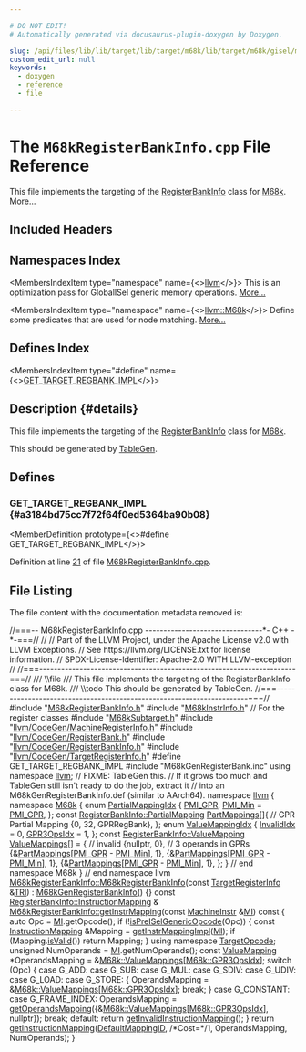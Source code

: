 ```yaml
---

# DO NOT EDIT!
# Automatically generated via docusaurus-plugin-doxygen by Doxygen.

slug: /api/files/lib/lib/target/lib/target/m68k/lib/target/m68k/gisel/m68kregisterbankinfo-cpp
custom_edit_url: null
keywords:
  - doxygen
  - reference
  - file

---
```





# The `M68kRegisterBankInfo.cpp` File Reference

<DoxygenPage pluginConfig={pluginConfig}>

This file implements the targeting of the <a href="/docs/api/classes/llvm/registerbankinfo">RegisterBankInfo</a> class for <a href="/docs/api/namespaces/llvm/m68k">M68k</a>. <a href="#details">More...</a>

## Included Headers

<IncludesList>
<IncludesListItem
  filePath="M68kRegisterBankInfo.h"
  permalink="/docs/api/files/lib/lib/target/lib/target/m68k/lib/target/m68k/gisel/m68kregisterbankinfo-h"
  isLocal="true" />
<IncludesListItem
  filePath="M68kInstrInfo.h"
  permalink="/docs/api/files/lib/lib/target/lib/target/m68k/m68kinstrinfo-h"
  isLocal="true" />
<IncludesListItem
  filePath="M68kSubtarget.h"
  permalink="/docs/api/files/lib/lib/target/lib/target/m68k/m68ksubtarget-h"
  isLocal="true" />
<IncludesListItem
  filePath="llvm/CodeGen/MachineRegisterInfo.h"
  permalink="/docs/api/files/include/include/llvm/include/llvm/codegen/machineregisterinfo-h"
  isLocal="true" />
<IncludesListItem
  filePath="llvm/CodeGen/RegisterBank.h"
  permalink="/docs/api/files/include/include/llvm/include/llvm/codegen/registerbank-h"
  isLocal="true" />
<IncludesListItem
  filePath="llvm/CodeGen/RegisterBankInfo.h"
  permalink="/docs/api/files/include/include/llvm/include/llvm/codegen/registerbankinfo-h"
  isLocal="true" />
<IncludesListItem
  filePath="llvm/CodeGen/TargetRegisterInfo.h"
  permalink="/docs/api/files/include/include/llvm/include/llvm/codegen/targetregisterinfo-h"
  isLocal="true" />
<IncludesListItem
  filePath="M68kGenRegisterBank.inc"
  permalink=""
  isLocal="true" />
</IncludesList>

## Namespaces Index

<MembersIndex>

<MembersIndexItem
  type="namespace"
  name={<><a href="/docs/api/namespaces/llvm">llvm</a></>}>
This is an optimization pass for GlobalISel generic memory operations. <a href="/docs/api/namespaces/llvm/#details">More...</a>
</MembersIndexItem>

<MembersIndexItem
  type="namespace"
  name={<><a href="/docs/api/namespaces/llvm/m68k">llvm::M68k</a></>}>
Define some predicates that are used for node matching. <a href="/docs/api/namespaces/llvm/m68k/#details">More...</a>
</MembersIndexItem>

</MembersIndex>

## Defines Index

<MembersIndex>

<MembersIndexItem
  type="#define"
  name={<><a href="#a3184bd75cc7f72f64f0ed5364ba90b08">GET&#95;TARGET&#95;REGBANK&#95;IMPL</a></>}>
</MembersIndexItem>

</MembersIndex>

## Description {#details}

This file implements the targeting of the <a href="/docs/api/classes/llvm/registerbankinfo">RegisterBankInfo</a> class for <a href="/docs/api/namespaces/llvm/m68k">M68k</a>.

<XrefSect
  title="Todo"
  permalink="/docs/api/pages/todo/#_todo000024">
This should be generated by <a href="/docs/api/namespaces/llvm/tablegen">TableGen</a>.
</XrefSect>

<SectionDefinition>

## Defines

### GET&#95;TARGET&#95;REGBANK&#95;IMPL {#a3184bd75cc7f72f64f0ed5364ba90b08}

<MemberDefinition
  prototype={<>#define GET&#95;TARGET&#95;REGBANK&#95;IMPL</>}>

Definition at line <a href="#l00021">21</a> of file <a href="/docs/api/files/lib/lib/target/lib/target/m68k/lib/target/m68k/gisel/m68kregisterbankinfo-cpp">M68kRegisterBankInfo.cpp</a>.
</MemberDefinition>

</SectionDefinition>

## File Listing

The file content with the documentation metadata removed is:

<ProgramListing>

<Link id="l00001" /><CodeLine lineNumber="1"><span class="doxyHighlightComment">//===-- M68kRegisterBankInfo.cpp --------------------------------&#42;- C++ -&#42;-===//</span></CodeLine>
<Link id="l00002" /><CodeLine lineNumber="2"><span class="doxyHighlightComment">//</span></CodeLine>
<Link id="l00003" /><CodeLine lineNumber="3"><span class="doxyHighlightComment">// Part of the LLVM Project, under the Apache License v2.0 with LLVM Exceptions.</span></CodeLine>
<Link id="l00004" /><CodeLine lineNumber="4"><span class="doxyHighlightComment">// See https://llvm.org/LICENSE.txt for license information.</span></CodeLine>
<Link id="l00005" /><CodeLine lineNumber="5"><span class="doxyHighlightComment">// SPDX-License-Identifier: Apache-2.0 WITH LLVM-exception</span></CodeLine>
<Link id="l00006" /><CodeLine lineNumber="6"><span class="doxyHighlightComment">//</span></CodeLine>
<Link id="l00007" /><CodeLine lineNumber="7"><span class="doxyHighlightComment">//===----------------------------------------------------------------------===//</span></CodeLine>
<Link id="l00008" /><CodeLine lineNumber="8"><span class="doxyHighlightComment">/// \\file</span></CodeLine>
<Link id="l00009" /><CodeLine lineNumber="9"><span class="doxyHighlightComment">/// This file implements the targeting of the RegisterBankInfo class for M68k.</span></CodeLine>
<Link id="l00010" /><CodeLine lineNumber="10"><span class="doxyHighlightComment">/// \\todo This should be generated by TableGen.</span></CodeLine>
<Link id="l00011" /><CodeLine lineNumber="11"><span class="doxyHighlightComment">//===----------------------------------------------------------------------===//</span></CodeLine>
<Link id="l00012" /><CodeLine lineNumber="12"></CodeLine>
<Link id="l00013" /><CodeLine lineNumber="13"><span class="doxyHighlightPreprocessor">#include &quot;<a href="/docs/api/files/lib/lib/target/lib/target/m68k/lib/target/m68k/gisel/m68kregisterbankinfo-h">M68kRegisterBankInfo.h</a>&quot;</span></CodeLine>
<Link id="l00014" /><CodeLine lineNumber="14"><span class="doxyHighlightPreprocessor">#include &quot;<a href="/docs/api/files/lib/lib/target/lib/target/m68k/m68kinstrinfo-h">M68kInstrInfo.h</a>&quot;</span><span class="doxyHighlight"> </span><span class="doxyHighlightComment">// For the register classes</span></CodeLine>
<Link id="l00015" /><CodeLine lineNumber="15"><span class="doxyHighlightPreprocessor">#include &quot;<a href="/docs/api/files/lib/lib/target/lib/target/m68k/m68ksubtarget-h">M68kSubtarget.h</a>&quot;</span></CodeLine>
<Link id="l00016" /><CodeLine lineNumber="16"><span class="doxyHighlightPreprocessor">#include &quot;<a href="/docs/api/files/include/include/llvm/include/llvm/codegen/machineregisterinfo-h">llvm/CodeGen/MachineRegisterInfo.h</a>&quot;</span></CodeLine>
<Link id="l00017" /><CodeLine lineNumber="17"><span class="doxyHighlightPreprocessor">#include &quot;<a href="/docs/api/files/include/include/llvm/include/llvm/codegen/registerbank-h">llvm/CodeGen/RegisterBank.h</a>&quot;</span></CodeLine>
<Link id="l00018" /><CodeLine lineNumber="18"><span class="doxyHighlightPreprocessor">#include &quot;<a href="/docs/api/files/include/include/llvm/include/llvm/codegen/registerbankinfo-h">llvm/CodeGen/RegisterBankInfo.h</a>&quot;</span></CodeLine>
<Link id="l00019" /><CodeLine lineNumber="19"><span class="doxyHighlightPreprocessor">#include &quot;<a href="/docs/api/files/include/include/llvm/include/llvm/codegen/targetregisterinfo-h">llvm/CodeGen/TargetRegisterInfo.h</a>&quot;</span></CodeLine>
<Link id="l00020" /><CodeLine lineNumber="20"></CodeLine>
<Link id="l00021" /><CodeLine lineNumber="21" lineLink="#a3184bd75cc7f72f64f0ed5364ba90b08"><span class="doxyHighlightPreprocessor">#define GET&#95;TARGET&#95;REGBANK&#95;IMPL</span></CodeLine>
<Link id="l00022" /><CodeLine lineNumber="22"><span class="doxyHighlightPreprocessor">#include &quot;M68kGenRegisterBank.inc&quot;</span></CodeLine>
<Link id="l00023" /><CodeLine lineNumber="23"></CodeLine>
<Link id="l00024" /><CodeLine lineNumber="24"><span class="doxyHighlightKeyword">using namespace </span><span class="doxyHighlight"><a href="/docs/api/namespaces/llvm">llvm</a>;</span></CodeLine>
<Link id="l00025" /><CodeLine lineNumber="25"></CodeLine>
<Link id="l00026" /><CodeLine lineNumber="26"><span class="doxyHighlightComment">// FIXME: TableGen this.</span></CodeLine>
<Link id="l00027" /><CodeLine lineNumber="27"><span class="doxyHighlightComment">// If it grows too much and TableGen still isn&#39;t ready to do the job, extract it</span></CodeLine>
<Link id="l00028" /><CodeLine lineNumber="28"><span class="doxyHighlightComment">// into an M68kGenRegisterBankInfo.def (similar to AArch64).</span></CodeLine>
<Link id="l00029" /><CodeLine lineNumber="29"><span class="doxyHighlightKeyword">namespace </span><span class="doxyHighlight"><a href="/docs/api/namespaces/llvm">llvm</a> &#123;</span></CodeLine>
<Link id="l00030" /><CodeLine lineNumber="30" lineLink="/docs/api/namespaces/llvm/m68k"><span class="doxyHighlightKeyword">namespace </span><span class="doxyHighlight"><a href="/docs/api/namespaces/llvm/m68k">M68k</a> &#123;</span></CodeLine>
<Link id="l00031" /><CodeLine lineNumber="31" lineLink="/docs/api/namespaces/llvm/m68k/#ad9fcd2b8d1e679cb14ae3d4f08b8d7a6"><span class="doxyHighlightKeyword">enum</span><span class="doxyHighlight"> <a href="/docs/api/namespaces/llvm/m68k/#ad9fcd2b8d1e679cb14ae3d4f08b8d7a6">PartialMappingIdx</a> &#123;</span></CodeLine>
<Link id="l00032" /><CodeLine lineNumber="32" lineLink="/docs/api/namespaces/llvm/m68k/#ad9fcd2b8d1e679cb14ae3d4f08b8d7a6ae2401fa18c8df5bd4d85315a6a20928a"><span class="doxyHighlight">  <a href="/docs/api/namespaces/llvm/m68k/#ad9fcd2b8d1e679cb14ae3d4f08b8d7a6ae2401fa18c8df5bd4d85315a6a20928a">PMI&#95;GPR</a>,</span></CodeLine>
<Link id="l00033" /><CodeLine lineNumber="33" lineLink="/docs/api/namespaces/llvm/m68k/#ad9fcd2b8d1e679cb14ae3d4f08b8d7a6a960176b21d3ea95d3701060a13828edb"><span class="doxyHighlight">  <a href="/docs/api/namespaces/llvm/m68k/#ad9fcd2b8d1e679cb14ae3d4f08b8d7a6a960176b21d3ea95d3701060a13828edb">PMI&#95;Min</a> = <a href="/docs/api/namespaces/llvm/m68k/#ad9fcd2b8d1e679cb14ae3d4f08b8d7a6ae2401fa18c8df5bd4d85315a6a20928a">PMI&#95;GPR</a>,</span></CodeLine>
<Link id="l00034" /><CodeLine lineNumber="34"><span class="doxyHighlight">&#125;;</span></CodeLine>
<Link id="l00035" /><CodeLine lineNumber="35"></CodeLine>
<Link id="l00036" /><CodeLine lineNumber="36" lineLink="/docs/api/namespaces/llvm/m68k/#a26fbbdf685b18f9d12aaa5babc259bdf"><span class="doxyHighlightKeyword">const</span><span class="doxyHighlight"> <a href="/docs/api/structs/llvm/registerbankinfo/partialmapping">RegisterBankInfo::PartialMapping</a> <a href="/docs/api/namespaces/llvm/m68k/#a26fbbdf685b18f9d12aaa5babc259bdf">PartMappings</a>&#91;&#93;&#123;</span></CodeLine>
<Link id="l00037" /><CodeLine lineNumber="37"><span class="doxyHighlight">    </span><span class="doxyHighlightComment">// GPR Partial Mapping</span></CodeLine>
<Link id="l00038" /><CodeLine lineNumber="38"><span class="doxyHighlight">    &#123;0, 32, GPRRegBank&#125;,</span></CodeLine>
<Link id="l00039" /><CodeLine lineNumber="39"><span class="doxyHighlight">&#125;;</span></CodeLine>
<Link id="l00040" /><CodeLine lineNumber="40"></CodeLine>
<Link id="l00041" /><CodeLine lineNumber="41" lineLink="/docs/api/namespaces/llvm/m68k/#ad5c2ec44d6d18d9dc85e3f409c67adfc"><span class="doxyHighlightKeyword">enum</span><span class="doxyHighlight"> <a href="/docs/api/namespaces/llvm/m68k/#ad5c2ec44d6d18d9dc85e3f409c67adfc">ValueMappingIdx</a> &#123;</span></CodeLine>
<Link id="l00042" /><CodeLine lineNumber="42" lineLink="/docs/api/namespaces/llvm/m68k/#ad5c2ec44d6d18d9dc85e3f409c67adfca9fb030b714fb8eafb7293cabd3e48849"><span class="doxyHighlight">  <a href="/docs/api/namespaces/llvm/m68k/#ad5c2ec44d6d18d9dc85e3f409c67adfca9fb030b714fb8eafb7293cabd3e48849">InvalidIdx</a> = 0,</span></CodeLine>
<Link id="l00043" /><CodeLine lineNumber="43" lineLink="/docs/api/namespaces/llvm/m68k/#ad5c2ec44d6d18d9dc85e3f409c67adfca79902e57879f4fca82eaaf5ef0b81890"><span class="doxyHighlight">  <a href="/docs/api/namespaces/llvm/m68k/#ad5c2ec44d6d18d9dc85e3f409c67adfca79902e57879f4fca82eaaf5ef0b81890">GPR3OpsIdx</a> = 1,</span></CodeLine>
<Link id="l00044" /><CodeLine lineNumber="44"><span class="doxyHighlight">&#125;;</span></CodeLine>
<Link id="l00045" /><CodeLine lineNumber="45"></CodeLine>
<Link id="l00046" /><CodeLine lineNumber="46" lineLink="/docs/api/namespaces/llvm/m68k/#a3ab41b597a967d9fb5ff98f2fa88ecea"><span class="doxyHighlightKeyword">const</span><span class="doxyHighlight"> <a href="/docs/api/structs/llvm/registerbankinfo/valuemapping">RegisterBankInfo::ValueMapping</a> <a href="/docs/api/namespaces/llvm/m68k/#a3ab41b597a967d9fb5ff98f2fa88ecea">ValueMappings</a>&#91;&#93; = &#123;</span></CodeLine>
<Link id="l00047" /><CodeLine lineNumber="47"><span class="doxyHighlight">    </span><span class="doxyHighlightComment">// invalid</span></CodeLine>
<Link id="l00048" /><CodeLine lineNumber="48"><span class="doxyHighlight">    &#123;</span><span class="doxyHighlightKeyword">nullptr</span><span class="doxyHighlight">, 0&#125;,</span></CodeLine>
<Link id="l00049" /><CodeLine lineNumber="49"><span class="doxyHighlight">    </span><span class="doxyHighlightComment">// 3 operands in GPRs</span></CodeLine>
<Link id="l00050" /><CodeLine lineNumber="50"><span class="doxyHighlight">    &#123;&amp;<a href="/docs/api/namespaces/llvm/m68k/#a26fbbdf685b18f9d12aaa5babc259bdf">PartMappings</a>&#91;<a href="/docs/api/namespaces/llvm/m68k/#ad9fcd2b8d1e679cb14ae3d4f08b8d7a6ae2401fa18c8df5bd4d85315a6a20928a">PMI&#95;GPR</a> - <a href="/docs/api/namespaces/llvm/m68k/#ad9fcd2b8d1e679cb14ae3d4f08b8d7a6a960176b21d3ea95d3701060a13828edb">PMI&#95;Min</a>&#93;, 1&#125;,</span></CodeLine>
<Link id="l00051" /><CodeLine lineNumber="51"><span class="doxyHighlight">    &#123;&amp;<a href="/docs/api/namespaces/llvm/m68k/#a26fbbdf685b18f9d12aaa5babc259bdf">PartMappings</a>&#91;<a href="/docs/api/namespaces/llvm/m68k/#ad9fcd2b8d1e679cb14ae3d4f08b8d7a6ae2401fa18c8df5bd4d85315a6a20928a">PMI&#95;GPR</a> - <a href="/docs/api/namespaces/llvm/m68k/#ad9fcd2b8d1e679cb14ae3d4f08b8d7a6a960176b21d3ea95d3701060a13828edb">PMI&#95;Min</a>&#93;, 1&#125;,</span></CodeLine>
<Link id="l00052" /><CodeLine lineNumber="52"><span class="doxyHighlight">    &#123;&amp;<a href="/docs/api/namespaces/llvm/m68k/#a26fbbdf685b18f9d12aaa5babc259bdf">PartMappings</a>&#91;<a href="/docs/api/namespaces/llvm/m68k/#ad9fcd2b8d1e679cb14ae3d4f08b8d7a6ae2401fa18c8df5bd4d85315a6a20928a">PMI&#95;GPR</a> - <a href="/docs/api/namespaces/llvm/m68k/#ad9fcd2b8d1e679cb14ae3d4f08b8d7a6a960176b21d3ea95d3701060a13828edb">PMI&#95;Min</a>&#93;, 1&#125;,</span></CodeLine>
<Link id="l00053" /><CodeLine lineNumber="53"></CodeLine>
<Link id="l00054" /><CodeLine lineNumber="54"><span class="doxyHighlight">&#125;;</span></CodeLine>
<Link id="l00055" /><CodeLine lineNumber="55"><span class="doxyHighlight">&#125; </span><span class="doxyHighlightComment">// end namespace M68k</span></CodeLine>
<Link id="l00056" /><CodeLine lineNumber="56"><span class="doxyHighlight">&#125; </span><span class="doxyHighlightComment">// end namespace llvm</span></CodeLine>
<Link id="l00057" /><CodeLine lineNumber="57"></CodeLine>
<Link id="l00058" /><CodeLine lineNumber="58" lineLink="/docs/api/classes/llvm/m68kregisterbankinfo/#a18f5a1209aa4d2a3cfa5892ad5cf4c3d"><span class="doxyHighlight"><a href="/docs/api/classes/llvm/m68kregisterbankinfo/#a18f5a1209aa4d2a3cfa5892ad5cf4c3d">M68kRegisterBankInfo::M68kRegisterBankInfo</a>(</span><span class="doxyHighlightKeyword">const</span><span class="doxyHighlight"> <a href="/docs/api/classes/llvm/targetregisterinfo">TargetRegisterInfo</a> &amp;<a href="/docs/api/files/lib/lib/codegen/machinesink-cpp/#a0f36ed1bc17fc1aa97fe291c439a0698">TRI</a>)</span></CodeLine>
<Link id="l00059" /><CodeLine lineNumber="59"><span class="doxyHighlight">    : <a href="/docs/api/classes/llvm/m68kgenregisterbankinfo">M68kGenRegisterBankInfo</a>() &#123;&#125;</span></CodeLine>
<Link id="l00060" /><CodeLine lineNumber="60"></CodeLine>
<Link id="l00061" /><CodeLine lineNumber="61"><span class="doxyHighlightKeyword">const</span><span class="doxyHighlight"> <a href="/docs/api/classes/llvm/registerbankinfo/instructionmapping">RegisterBankInfo::InstructionMapping</a> &amp;</span></CodeLine>
<Link id="l00062" /><CodeLine lineNumber="62" lineLink="/docs/api/classes/llvm/m68kregisterbankinfo/#a1c1174fbc250d7fa3773584dfd942728"><span class="doxyHighlight"><a href="/docs/api/classes/llvm/m68kregisterbankinfo/#a1c1174fbc250d7fa3773584dfd942728">M68kRegisterBankInfo::getInstrMapping</a>(</span><span class="doxyHighlightKeyword">const</span><span class="doxyHighlight"> <a href="/docs/api/classes/llvm/machineinstr">MachineInstr</a> &amp;<a href="/docs/api/files/lib/lib/codegen/lib/codegen/globalisel/irtranslator-cpp/#abe44dfdea65b4f7e11e0a608ab708b76">MI</a>)</span><span class="doxyHighlightKeyword"> const </span><span class="doxyHighlight">&#123;</span></CodeLine>
<Link id="l00063" /><CodeLine lineNumber="63"><span class="doxyHighlight">  </span><span class="doxyHighlightKeyword">auto</span><span class="doxyHighlight"> Opc = <a href="/docs/api/files/lib/lib/codegen/lib/codegen/globalisel/irtranslator-cpp/#abe44dfdea65b4f7e11e0a608ab708b76">MI</a>.getOpcode();</span></CodeLine>
<Link id="l00064" /><CodeLine lineNumber="64"></CodeLine>
<Link id="l00065" /><CodeLine lineNumber="65"><span class="doxyHighlight">  </span><span class="doxyHighlightKeywordFlow">if</span><span class="doxyHighlight"> (!<a href="/docs/api/namespaces/llvm/#a2cdb63ce3baf9ea9a1f86aed27f40fe8">isPreISelGenericOpcode</a>(Opc)) &#123;</span></CodeLine>
<Link id="l00066" /><CodeLine lineNumber="66"><span class="doxyHighlight">    </span><span class="doxyHighlightKeyword">const</span><span class="doxyHighlight"> <a href="/docs/api/classes/llvm/registerbankinfo/instructionmapping">InstructionMapping</a> &amp;Mapping = <a href="/docs/api/classes/llvm/registerbankinfo/#af5535a05921d5db8486cc4ce527b066f">getInstrMappingImpl</a>(<a href="/docs/api/files/lib/lib/codegen/lib/codegen/globalisel/irtranslator-cpp/#abe44dfdea65b4f7e11e0a608ab708b76">MI</a>);</span></CodeLine>
<Link id="l00067" /><CodeLine lineNumber="67"><span class="doxyHighlight">    </span><span class="doxyHighlightKeywordFlow">if</span><span class="doxyHighlight"> (Mapping.<a href="/docs/api/classes/llvm/registerbankinfo/instructionmapping/#af484a43d5e4fa2ff1f1790d06f2ca94d">isValid</a>())</span></CodeLine>
<Link id="l00068" /><CodeLine lineNumber="68"><span class="doxyHighlight">      </span><span class="doxyHighlightKeywordFlow">return</span><span class="doxyHighlight"> Mapping;</span></CodeLine>
<Link id="l00069" /><CodeLine lineNumber="69"><span class="doxyHighlight">  &#125;</span></CodeLine>
<Link id="l00070" /><CodeLine lineNumber="70"></CodeLine>
<Link id="l00071" /><CodeLine lineNumber="71"><span class="doxyHighlight">  </span><span class="doxyHighlightKeyword">using namespace </span><span class="doxyHighlight"><a href="/docs/api/namespaces/llvm/targetopcode">TargetOpcode</a>;</span></CodeLine>
<Link id="l00072" /><CodeLine lineNumber="72"></CodeLine>
<Link id="l00073" /><CodeLine lineNumber="73"><span class="doxyHighlight">  </span><span class="doxyHighlightKeywordType">unsigned</span><span class="doxyHighlight"> NumOperands = <a href="/docs/api/files/lib/lib/codegen/lib/codegen/globalisel/irtranslator-cpp/#abe44dfdea65b4f7e11e0a608ab708b76">MI</a>.getNumOperands();</span></CodeLine>
<Link id="l00074" /><CodeLine lineNumber="74"><span class="doxyHighlight">  </span><span class="doxyHighlightKeyword">const</span><span class="doxyHighlight"> <a href="/docs/api/structs/llvm/registerbankinfo/valuemapping">ValueMapping</a> &#42;OperandsMapping = &amp;<a href="/docs/api/namespaces/llvm/m68k/#a3ab41b597a967d9fb5ff98f2fa88ecea">M68k::ValueMappings</a>&#91;<a href="/docs/api/namespaces/llvm/m68k/#ad5c2ec44d6d18d9dc85e3f409c67adfca79902e57879f4fca82eaaf5ef0b81890">M68k::GPR3OpsIdx</a>&#93;;</span></CodeLine>
<Link id="l00075" /><CodeLine lineNumber="75"></CodeLine>
<Link id="l00076" /><CodeLine lineNumber="76"><span class="doxyHighlight">  </span><span class="doxyHighlightKeywordFlow">switch</span><span class="doxyHighlight"> (Opc) &#123;</span></CodeLine>
<Link id="l00077" /><CodeLine lineNumber="77"><span class="doxyHighlight">  </span><span class="doxyHighlightKeywordFlow">case</span><span class="doxyHighlight"> G&#95;ADD:</span></CodeLine>
<Link id="l00078" /><CodeLine lineNumber="78"><span class="doxyHighlight">  </span><span class="doxyHighlightKeywordFlow">case</span><span class="doxyHighlight"> G&#95;SUB:</span></CodeLine>
<Link id="l00079" /><CodeLine lineNumber="79"><span class="doxyHighlight">  </span><span class="doxyHighlightKeywordFlow">case</span><span class="doxyHighlight"> G&#95;MUL:</span></CodeLine>
<Link id="l00080" /><CodeLine lineNumber="80"><span class="doxyHighlight">  </span><span class="doxyHighlightKeywordFlow">case</span><span class="doxyHighlight"> G&#95;SDIV:</span></CodeLine>
<Link id="l00081" /><CodeLine lineNumber="81"><span class="doxyHighlight">  </span><span class="doxyHighlightKeywordFlow">case</span><span class="doxyHighlight"> G&#95;UDIV:</span></CodeLine>
<Link id="l00082" /><CodeLine lineNumber="82"><span class="doxyHighlight">  </span><span class="doxyHighlightKeywordFlow">case</span><span class="doxyHighlight"> G&#95;LOAD:</span></CodeLine>
<Link id="l00083" /><CodeLine lineNumber="83"><span class="doxyHighlight">  </span><span class="doxyHighlightKeywordFlow">case</span><span class="doxyHighlight"> G&#95;STORE: &#123;</span></CodeLine>
<Link id="l00084" /><CodeLine lineNumber="84"><span class="doxyHighlight">    OperandsMapping = &amp;<a href="/docs/api/namespaces/llvm/m68k/#a3ab41b597a967d9fb5ff98f2fa88ecea">M68k::ValueMappings</a>&#91;<a href="/docs/api/namespaces/llvm/m68k/#ad5c2ec44d6d18d9dc85e3f409c67adfca79902e57879f4fca82eaaf5ef0b81890">M68k::GPR3OpsIdx</a>&#93;;</span></CodeLine>
<Link id="l00085" /><CodeLine lineNumber="85"><span class="doxyHighlight">    </span><span class="doxyHighlightKeywordFlow">break</span><span class="doxyHighlight">;</span></CodeLine>
<Link id="l00086" /><CodeLine lineNumber="86"><span class="doxyHighlight">  &#125;</span></CodeLine>
<Link id="l00087" /><CodeLine lineNumber="87"></CodeLine>
<Link id="l00088" /><CodeLine lineNumber="88"><span class="doxyHighlight">  </span><span class="doxyHighlightKeywordFlow">case</span><span class="doxyHighlight"> G&#95;CONSTANT:</span></CodeLine>
<Link id="l00089" /><CodeLine lineNumber="89"><span class="doxyHighlight">  </span><span class="doxyHighlightKeywordFlow">case</span><span class="doxyHighlight"> G&#95;FRAME&#95;INDEX:</span></CodeLine>
<Link id="l00090" /><CodeLine lineNumber="90"><span class="doxyHighlight">    OperandsMapping =</span></CodeLine>
<Link id="l00091" /><CodeLine lineNumber="91"><span class="doxyHighlight">        <a href="/docs/api/classes/llvm/registerbankinfo/#ab899ee374f95aa9e56c35eae354f8188">getOperandsMapping</a>(&#123;&amp;<a href="/docs/api/namespaces/llvm/m68k/#a3ab41b597a967d9fb5ff98f2fa88ecea">M68k::ValueMappings</a>&#91;<a href="/docs/api/namespaces/llvm/m68k/#ad5c2ec44d6d18d9dc85e3f409c67adfca79902e57879f4fca82eaaf5ef0b81890">M68k::GPR3OpsIdx</a>&#93;, </span><span class="doxyHighlightKeyword">nullptr</span><span class="doxyHighlight">&#125;);</span></CodeLine>
<Link id="l00092" /><CodeLine lineNumber="92"><span class="doxyHighlight">    </span><span class="doxyHighlightKeywordFlow">break</span><span class="doxyHighlight">;</span></CodeLine>
<Link id="l00093" /><CodeLine lineNumber="93"><span class="doxyHighlight">  </span><span class="doxyHighlightKeywordFlow">default</span><span class="doxyHighlight">:</span></CodeLine>
<Link id="l00094" /><CodeLine lineNumber="94"><span class="doxyHighlight">    </span><span class="doxyHighlightKeywordFlow">return</span><span class="doxyHighlight"> <a href="/docs/api/classes/llvm/registerbankinfo/#a640c554d91abd68270b79cdef71b99a2">getInvalidInstructionMapping</a>();</span></CodeLine>
<Link id="l00095" /><CodeLine lineNumber="95"><span class="doxyHighlight">  &#125;</span></CodeLine>
<Link id="l00096" /><CodeLine lineNumber="96"></CodeLine>
<Link id="l00097" /><CodeLine lineNumber="97"><span class="doxyHighlight">  </span><span class="doxyHighlightKeywordFlow">return</span><span class="doxyHighlight"> <a href="/docs/api/classes/llvm/registerbankinfo/#a5b7e84a2ea3cdb118f44543cdb33f670">getInstructionMapping</a>(<a href="/docs/api/classes/llvm/registerbankinfo/#abe7d332de484fcc6cdc4c2a5e7bdd31b">DefaultMappingID</a>, </span><span class="doxyHighlightComment">/&#42;Cost=&#42;/</span><span class="doxyHighlight">1, OperandsMapping,</span></CodeLine>
<Link id="l00098" /><CodeLine lineNumber="98"><span class="doxyHighlight">                               NumOperands);</span></CodeLine>
<Link id="l00099" /><CodeLine lineNumber="99"><span class="doxyHighlight">&#125;</span></CodeLine>

</ProgramListing>


</DoxygenPage>
